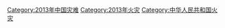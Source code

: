 [[Category:2013年中国灾难|Category:2013年中国灾难]]
[[Category:2013年火灾|Category:2013年火灾]]
[[Category:中华人民共和国火灾|Category:中华人民共和国火灾]]